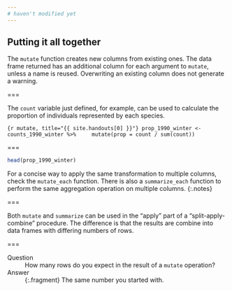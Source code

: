 ```yaml
---
# haven't modified yet
---
```



## Putting it all together

The `mutate` function creates new columns from existing ones. The data frame returned has an additional column for each argument to `mutate`, unless a name is reused. Overwriting an existing column does not generate a warning.

===

The `count` variable just defined, for example, can be used to calculate the proportion of individuals represented by each species.

```{r mutate, title="{{ site.handouts[0] }}"}
prop_1990_winter <- counts_1990_winter %>%
    mutate(prop = count / sum(count))
```

===

```r
head(prop_1990_winter)
```
For a concise way to apply the same transformation to multiple columns, check the `mutate_each` function. There is also a `summarize_each` function to perform the same aggregation operation on multiple columns.
{:.notes}

===

Both `mutate` and `summarize` can be used in the "apply" part of a "split-apply-combine" procedure. The difference is that the results are combine into data frames with differing numbers of rows.

===

Question
: How many rows do you expect in the result of a `mutate` operation?

Answer
: {:.fragment} The same number you started with.
